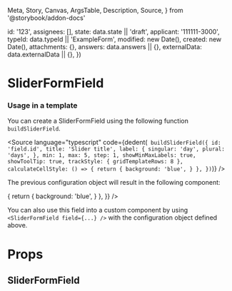   Meta,
  Story,
  Canvas,
  ArgsTable,
  Description,
  Source,
} from '@storybook/addon-docs'


  id: '123',
  assignees: [],
  state: data.state || 'draft',
  applicant: '111111-3000',
  typeId: data.typeId || 'ExampleForm',
  modified: new Date(),
  created: new Date(),
  attachments: {},
  answers: data.answers || {},
  externalData: data.externalData || {},
})

<Meta title="Application System/SliderFormField" component={SliderFormField} />

# SliderFormField

### Usage in a template

You can create a SliderFormField using the following function `buildSliderField`.

<Source
  language="typescript"
  code={dedent(`
    buildSliderField({
      id: 'field.id',
      title: 'Slider title',
      label: {
        singular: 'day',
        plural: 'days',
      },
      min: 1,
      max: 5,
      step: 1,
      showMinMaxLabels: true,
      showToolTip: true,
      trackStyle: { gridTemplateRows: 8 },
      calculateCellStyle: () => {
        return {
          background: 'blue',
        }
      },
    })`)}
/>

The previous configuration object will result in the following component:

<Canvas>
  <Story name="Default">
    <SliderFormField
      application={createMockApplication()}
      field={{
        id: 'field.id',
        title: 'Slider title',
        label: {
          singular: 'day',
          plural: 'days',
        },
        min: 1,
        max: 5,
        step: 1,
        showMinMaxLabels: true,
        showToolTip: true,
        trackStyle: { gridTemplateRows: 8 },
        calculateCellStyle: () => {
          return {
            background: 'blue',
          }
        },
      }}
    />
  </Story>
</Canvas>

You can also use this field into a custom component by using `<SliderFormField field={...} />` with the configuration object defined above.

# Props

## SliderFormField

<ArgsTable of={SliderFormField} />
